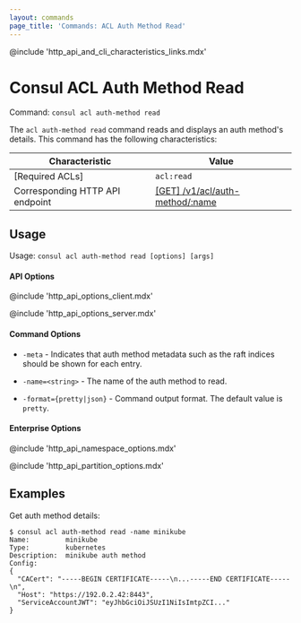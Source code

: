 ```yaml
---
layout: commands
page_title: 'Commands: ACL Auth Method Read'
---
```


@include 'http_api_and_cli_characteristics_links.mdx'

# Consul ACL Auth Method Read

Command: `consul acl auth-method read`

The `acl auth-method read` command reads and displays an auth method's details.
This command has the following characteristics:

| Characteristic | Value |
| -------------- | ----- |
| [Required ACLs] | `acl:read` |
| Corresponding HTTP API endpoint | [\[GET\] /v1/acl/auth-method/:name](/api-docs/acl/auth-methods#read-an-auth-method) |

## Usage

Usage: `consul acl auth-method read [options] [args]`

#### API Options

@include 'http_api_options_client.mdx'

@include 'http_api_options_server.mdx'

#### Command Options

- `-meta` - Indicates that auth method metadata such as the raft
  indices should be shown for each entry.

- `-name=<string>` - The name of the auth method to read.

- `-format={pretty|json}` - Command output format. The default value is `pretty`.

#### Enterprise Options

@include 'http_api_namespace_options.mdx'

@include 'http_api_partition_options.mdx'

## Examples

Get auth method details:

```shell-session
$ consul acl auth-method read -name minikube
Name:         minikube
Type:         kubernetes
Description:  minikube auth method
Config:
{
  "CACert": "-----BEGIN CERTIFICATE-----\n...-----END CERTIFICATE-----\n",
  "Host": "https://192.0.2.42:8443",
  "ServiceAccountJWT": "eyJhbGciOiJSUzI1NiIsImtpZCI..."
}
```
